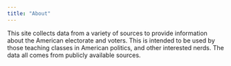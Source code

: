 ```yaml
---
title: "About"
---
```


This site collects data from a variety of sources to provide information about the American electorate and voters. This is intended to be used by those teaching classes in American politics, and other interested nerds. The data all comes from publicly available sources.